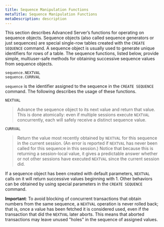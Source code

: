 ```yaml
---
title: Sequence Manipulation Functions
metaTitle: Sequence Manipulation Functions
metaDescription: description
---
```


This section describes Advanced Server’s functions for operating on
sequence objects. Sequence objects (also called sequence generators or
just sequences) are special single-row tables created with the `CREATE
SEQUENCE` command. A sequence object is usually used to generate unique
identifiers for rows of a table. The sequence functions, listed below,
provide simple, multiuser-safe methods for obtaining successive sequence
values from sequence objects.

``` text
sequence.NEXTVAL
sequence.CURRVAL
```

`sequence` is the identifier assigned to the sequence in the `CREATE
SEQUENCE` command. The following describes the usage of these functions.

`NEXTVAL`

> Advance the sequence object to its next value and return that value.
> This is done atomically: even if multiple sessions execute `NEXTVAL`
> concurrently, each will safely receive a distinct sequence value.

`CURRVAL`

> Return the value most recently obtained by `NEXTVAL` for this sequence
> in the current session. (An error is reported if `NEXTVAL` has never
> been called for this sequence in this session.) Notice that because
> this is returning a session-local value, it gives a predictable answer
> whether or not other sessions have executed `NEXTVAL` since the
> current session did.

If a sequence object has been created with default parameters, `NEXTVAL`
calls on it will return successive values beginning with 1. Other
behaviors can be obtained by using special parameters in the `CREATE
SEQUENCE` command.

**Important**: To avoid blocking of concurrent transactions that obtain
numbers from the same sequence, a `NEXTVAL` operation is never rolled
back; that is, once a value has been fetched it is considered used, even
if the transaction that did the `NEXTVAL` later aborts. This means that
aborted transactions may leave unused "holes" in the sequence of
assigned values.
